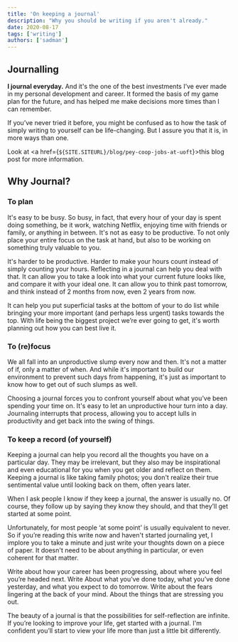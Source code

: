 ```yaml
---
title: 'On keeping a journal'
description: "Why you should be writing if you aren't already."
date: 2020-08-17
tags: ['writing']
authors: ['sadman']
---
```



## Journalling

**I journal everyday.** And it's the one of the best investments I’ve ever made in my personal development and career. It formed the basis of my game plan for the future, and has helped me make decisions more times than I can remember.

If you’ve never tried it before, you might be confused as to how the task of simply writing to yourself can be life-changing. But I assure you that it is, in more ways than one.

Look at <a href={`${SITE.SITEURL}/blog/pey-coop-jobs-at-uoft`}>this blog post</a> for more information.

## Why Journal?

### To plan

It's easy to be busy. So busy, in fact, that every hour of your day is spent doing something, be it work, watching Netflix, enjoying time with friends or family, or anything in between. It's not as easy to be productive. To not only place your entire focus on the task at hand, but also to be working on something truly valuable to you.

It's harder to be productive. Harder to make your hours count instead of simply counting your hours. Reflecting in a journal can help you deal with that. It can allow you to take a look into what your current future looks like, and compare it with your ideal one. It can allow you to think past tomorrow, and think instead of 2 months from now, even 2 years from now.

It can help you put superficial tasks at the bottom of your to do list while bringing your more important (and perhaps less urgent) tasks towards the top. With life being the biggest project we’re ever going to get, it's worth planning out how you can best live it.

### To (re)focus
We all fall into an unproductive slump every now and then. It's not a matter of if, only a matter of when. And while it's important to build our environment to prevent such days from happening, it's just as important to know how to get out of such slumps as well.

Choosing a journal forces you to confront yourself about what you’ve been spending your time on. It's easy to let an unproductive hour turn into a day. Journaling interrupts that process, allowing you to accept lulls in productivity and get back into the swing of things.


### To keep a record (of yourself)
Keeping a journal can help you record all the thoughts you have on a particular day. They may be irrelevant, but they also may be inspirational and even educational for you when you get older and reflect on them. Keeping a journal is like taking family photos; you don't realize their true sentimental value until looking back on them, often years later.

When I ask people I know if they keep a journal, the answer is usually no. Of course, they follow up by saying they know they should, and that they’ll get started at some point.

Unfortunately, for most people ‘at some point’ is usually equivalent to never. So if you’re reading this write now and haven't started journaling yet, I implore you to take a minute and just write your thoughts down on a piece of paper. It doesn't need to be about anything in particular, or even coherent for that matter.

Write about how your career has been progressing, about where you feel you’re headed next. Write About what you’ve done today, what you’ve done yesterday, and what you expect to do tomorrow. Write about the fears lingering at the back of your mind. About the things that are stressing you out.

The beauty of a journal is that the possibilities for self-reflection are infinite. If you’re looking to improve your life, get started with a journal. I'm confident you’ll start to view your life more than just a little bit differently.
